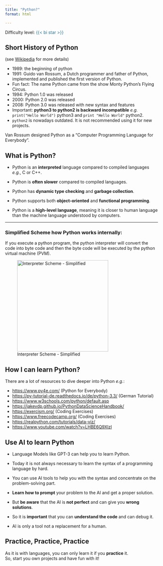 ```yaml
---
title: "Python?"
format: html

---
```


Difficulty level: <span style="color:#2B7492">{{< bi star >}} </span>

## Short History of Python {.unnumbered}


(see [Wikipedia](https://en.wikipedia.org/wiki/History_of_Python) for more details)


- 1989: the beginning of python
- 1991: Guido van Rossum, a Dutch programmer and father of Python, implemented and published the first version of Python.
- Fun fact: The name Python came from the show Monty Python's Flying Circus.
- 1994: Python 1.0 was released
- 2000: Python 2.0 was released
- 2008: Python 3.0 was released with new syntax and features
- Important: **python3 to python2 is backward incompatible** *e.g.* `print("Hello World")` python3 and `print "Hello World"` python2. 
- `python2` is nowadays outdated. It is not recommended using it for new projects.


Van Rossum designed Python as a "Computer Programming Language for Everybody".



## What is Python? {.unnumbered}

- Python is an **interpreted** language compared to compiled languages *e.g.*, C or C++.

- Python is **often slower** compared to compiled languages.

- Python has **dynamic type checking** and **garbage collection**.

- Python supports both **object-oriented** and **functional programming**.

- Python is a **high-level language**, meaning it is closer to human language than the machine language understood by computers.

---

### Simplified Scheme how Python works internally: {.unnumbered}

If you execute a python program, the python interpreter will convert the code into byte code and then the byte code will be executed by the python virtual machine (PVM).

![Interpreter Scheme - Simplified](https://raw.githubusercontent.com/stkroe/PythonForChemists/main/course/images/python_scheme.png){width=300px}



## How I can learn Python? {.unnumbered}


There are a lot of resources to dive deeper into Python *e.g.*:


- [https://www.py4e.com/](https://www.py4e.com/) (Python for Everybody)
- [https://py-tutorial-de.readthedocs.io/de/python-3.3/](https://py-tutorial-de.readthedocs.io/de/python-3.3/) (German Tutorial)
- [https://www.w3schools.com/python/default.asp](https://www.w3schools.com/python/default.asp)
- [https://jakevdp.github.io/PythonDataScienceHandbook/](https://jakevdp.github.io/PythonDataScienceHandbook/)
- [https://exercism.org/](https://exercism.org/) (Coding Exercises)
- [https://www.freecodecamp.org/](https://www.freecodecamp.org/) (Coding Exercises)
- [https://realpython.com/tutorials/data-viz/](https://realpython.com/tutorials/data-viz/)
- [https://www.youtube.com/watch?v=LHBE6Q9XlzI](https://www.youtube.com/watch?v=LHBE6Q9XlzI)


## Use AI to learn Python {.unnumbered}

:::{.callout-important}

- Language Models like GPT-3 can help you to learn Python.
- Today it is not always necessary to learn the syntax of a programming language by hard.
- You can use AI tools to help you with the syntax and concentrate on the problem-solving part.

- **Learn how to prompt** your problem to the AI and get a proper solution.
- But **be aware** that the AI is **not perfect** and can give you **wrong solutions**.
- So it is **important** that you can **understand the code** and can debug it.
- AI is only a tool not a replacement for a human.
:::

## Practice, Practice, Practice {.unnumbered}

:::{.callout-important}
As it is with languages, you can only learn it if you **practice** it. <br>
So, start you own projects and have fun with it!
:::




